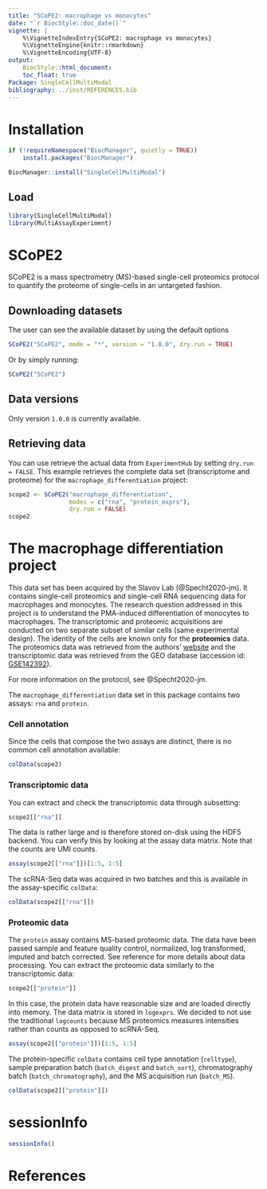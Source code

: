 ```yaml
---
title: "SCoPE2: macrophage vs monocytes"
date: "`r BiocStyle::doc_date()`"
vignette: |
    %\VignetteIndexEntry{SCoPE2: macrophage vs monocytes}
    %\VignetteEngine{knitr::rmarkdown}
    %\VignetteEncoding{UTF-8}
output:
    BiocStyle::html_document:
    toc_float: true
Package: SingleCellMultiModal
bibliography: ../inst/REFERENCES.bib
---
```

    
# Installation
    
```r
if (!requireNamespace("BiocManager", quietly = TRUE))
    install.packages("BiocManager")

BiocManager::install("SingleCellMultiModal")
```

## Load

```r
library(SingleCellMultiModal)
library(MultiAssayExperiment)
```

# SCoPE2

SCoPE2 is a mass spectrometry (MS)-based single-cell proteomics 
protocol to quantify the proteome of single-cells in an untargeted
fashion.

## Downloading datasets

The user can see the available dataset by using the default options

```r
SCoPE2("SCoPE2", mode = "*", version = "1.0.0", dry.run = TRUE)
```

Or by simply running:
    
```r
SCoPE2("SCoPE2")
```

## Data versions

Only version `1.0.0` is currently available.

## Retrieving data

You can use retrieve the actual data from `ExperimentHub` by setting 
`dry.run = FALSE`. This example retrieves the complete data set 
(transcriptome and proteome) for the `macrophage_differentiation` 
project:
    
```r
scope2 <- SCoPE2("macrophage_differentiation",
                 modes = c("rna", "protein_exprs"),
                 dry.run = FALSE)
scope2
```

# The macrophage differentiation project

This data set has been acquired by the Slavov Lab (@Specht2020-jm). 
It contains single-cell proteomics and single-cell 
RNA sequencing data for macrophages and monocytes. The research 
question addressed in this project is to understand the PMA-induced 
differentiation of monocytes to macrophages. The transcriptomic and 
proteomic acquisitions are conducted on two separate subset of similar 
cells (same experimental design). The identity of the cells are known only 
for the **proteomics** data. The proteomics data was retrieved from 
the authors' [website](https://scope2.slavovlab.net/docs/data) and the
transcriptomic data was retrieved from the GEO database (accession id:
[GSE142392](https://www.ncbi.nlm.nih.gov/geo/query/acc.cgi?acc=GSE142392)).

For more information on the protocol, see @Specht2020-jm.

The `macrophage_differentiation` data set in this package contains two
assays: `rna` and `protein`. 

### Cell annotation

Since the cells that compose the two assays are distinct, there is no
common cell annotation available:

```r
colData(scope2)
```

### Transcriptomic data 

You can extract and check the transcriptomic data through subsetting:

```r
scope2[["rna"]]
```

The data is rather large and is therefore stored on-disk using the 
HDF5 backend. You can verify this by looking at the assay data matrix.
Note that the counts are UMI counts.

```r
assay(scope2[["rna"]])[1:5, 1:5]
```

The scRNA-Seq data was acquired in two batches and this is available 
in the assay-specific `colData`:

```r
colData(scope2[["rna"]])
```

### Proteomic data 

The `protein` assay contains MS-based proteomic data. 
The data have been passed sample and feature quality control, 
normalized, log transformed, imputed and batch corrected. See 
reference for more details about data processing. You can extract the
proteomic data similarly to the transcriptomic data:

```r
scope2[["protein"]]
```

In this case, the protein data have reasonable size and are loaded
directly into memory. The data matrix is stored in `logexprs`. We 
decided to not use the traditional `logcounts` because MS proteomics 
measures intensities rather than counts as opposed to scRNA-Seq. 

```r
assay(scope2[["protein"]])[1:5, 1:5]
```

The protein-specific `colData` contains cell type annotation 
(`celltype`), sample preparation batch (`batch_digest` and 
`batch_sort`), chromatography batch (`batch_chromatography`), and the
MS acquisition run (`batch_MS`). 

```r
colData(scope2[["protein"]])
```

# sessionInfo

```r
sessionInfo()
```

# References